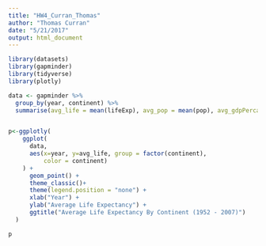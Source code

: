 ```yaml
---
title: "HW4_Curran_Thomas"
author: "Thomas Curran"
date: "5/21/2017"
output: html_document
---
```


```r
library(datasets)
library(gapminder)
library(tidyverse)
library(plotly)

data <- gapminder %>%
  group_by(year, continent) %>%
  summarise(avg_life = mean(lifeExp), avg_pop = mean(pop), avg_gdpPercap = mean(gdpPercap))


p<-ggplotly(
    ggplot(
      data,
      aes(x=year, y=avg_life, group = factor(continent),
          color = continent)
    ) +
      geom_point() +
      theme_classic()+
      theme(legend.position = "none") +
      xlab("Year") +
      ylab("Average Life Expectancy") +
      ggtitle("Average Life Expectancy By Continent (1952 - 2007)")
  )

p
```
